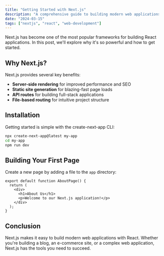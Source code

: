 ```yaml
---
title: "Getting Started with Next.js"
description: "A comprehensive guide to building modern web applications with Next.js and React"
date: "2024-03-15"
tags: ["nextjs", "react", "web-development"]
---
```


Next.js has become one of the most popular frameworks for building React applications. In this post, we'll explore why it's so powerful and how to get started.

## Why Next.js?

Next.js provides several key benefits:

* **Server-side rendering** for improved performance and SEO
* **Static site generation** for blazing-fast page loads
* **API routes** for building full-stack applications
* **File-based routing** for intuitive project structure

## Installation

Getting started is simple with the create-next-app CLI:

```bash
npx create-next-app@latest my-app
cd my-app
npm run dev
```

## Building Your First Page

Create a new page by adding a file to the `app` directory:

```tsx
export default function AboutPage() {
  return (
    <div>
      <h1>About Us</h1>
      <p>Welcome to our Next.js application!</p>
    </div>
  );
}
```

## Conclusion

Next.js makes it easy to build modern web applications with React. Whether you're building a blog, an e-commerce site, or a complex web application, Next.js has the tools you need to succeed.
